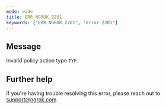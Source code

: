```yaml
---
mode: wide
title: ERR_NGROK_2201
keywords: ["ERR_NGROK_2201", "error 2201"]
---
```


## Message

Invalid policy action type `TYP`.

## Further help

If you're having trouble resolving this error, please reach out to [support@ngrok.com](mailto:support@ngrok.com?subject=Help%20with%20ERR_NGROK_2201)
